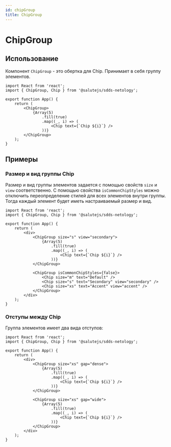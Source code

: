 ```yaml
---
id: chipGroup
title: ChipGroup
---
```



# ChipGroup
<Description name="ChipGroup" />
<PropsTable name="ChipGroup" exclude={['css']} />

## Использование
Компонент `ChipGroup` - это обертка для Chip. Принимает в себя группу элементов.

```tsx live
import React from 'react';
import { ChipGroup, Chip } from '@salutejs/sdds-netology';

export function App() {
    return (
        <ChipGroup>
            {Array(5)
                .fill(true)
                .map((_, i) => (
                    <Chip text={`Chip ${i}`} />
                ))}
        </ChipGroup>
    );
}
```

## Примеры

### Размер и вид группы Chip
Размер и вид группы элементов задается с помощью свойств `size` и `view` соответственно.
С помощью свойства `isCommonChipStyles` можно отключить переопределение стилей для всех элементов внутри группы. 
Тогда каждый элемент будет иметь настраиваемый размер и вид. 

```tsx live
import React from 'react';
import { ChipGroup, Chip } from '@salutejs/sdds-netology';

export function App() {
    return (
        <div>
            <ChipGroup size="s" view="secondary">
                {Array(5)
                    .fill(true)
                    .map((_, i) => (
                        <Chip text={`Chip ${i}`} />
                    ))}
            </ChipGroup>
            
            <ChipGroup isCommonChipStyles={false}>
                <Chip size="m" text="Default" />
                <Chip size="s" text="Secondary" view="secondary" />
                <Chip size="xs" text="Accent" view="accent" />
            </ChipGroup>
        </div>
    );
}
```

### Отступы между Chip

Группа элементов имеет два вида отступов:

```tsx live
import React from 'react';
import { ChipGroup, Chip } from '@salutejs/sdds-netology';

export function App() {
    return (
        <div>
            <ChipGroup size="xs" gap="dense">
                {Array(5)
                    .fill(true)
                    .map((_, i) => (
                        <Chip text={`Chip ${i}`} />
                    ))}
            </ChipGroup>

            <ChipGroup size="xs" gap="wide">
                {Array(5)
                    .fill(true)
                    .map((_, i) => (
                        <Chip text={`Chip ${i}`} />
                    ))}
            </ChipGroup>
        </div>
    );
}
```
